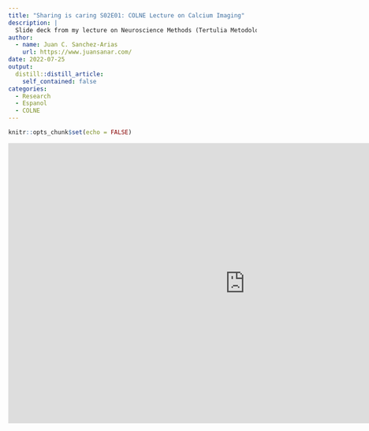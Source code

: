 ```yaml
---
title: "Sharing is caring S02E01: COLNE Lecture on Calcium Imaging"
description: |
  Slide deck from my lecture on Neuroscience Methods (Tertulia Metodologica) for the Colegio Colombiuano de Neurociencias (COLNE).
author:
  - name: Juan C. Sanchez-Arias
    url: https://www.juansanar.com/
date: 2022-07-25
output:
  distill::distill_article:
    self_contained: false
categories: 
  - Research
  - Espanol
  - COLNE
---
```



```r
knitr::opts_chunk$set(echo = FALSE)
```

<iframe src="https://docs.google.com/presentation/d/e/2PACX-1vR7yaPDeqAJil8fKxAvm714Mn-9Hc9wJRWIovwGxAmXFAG7-r9mfxlyR5tROeIPrfS5MOxUnoqo4DH0/embed?start=false&loop=false&delayms=5000" frameborder="0" width="960" height="569" allowfullscreen="true" mozallowfullscreen="true" webkitallowfullscreen="true"></iframe>


